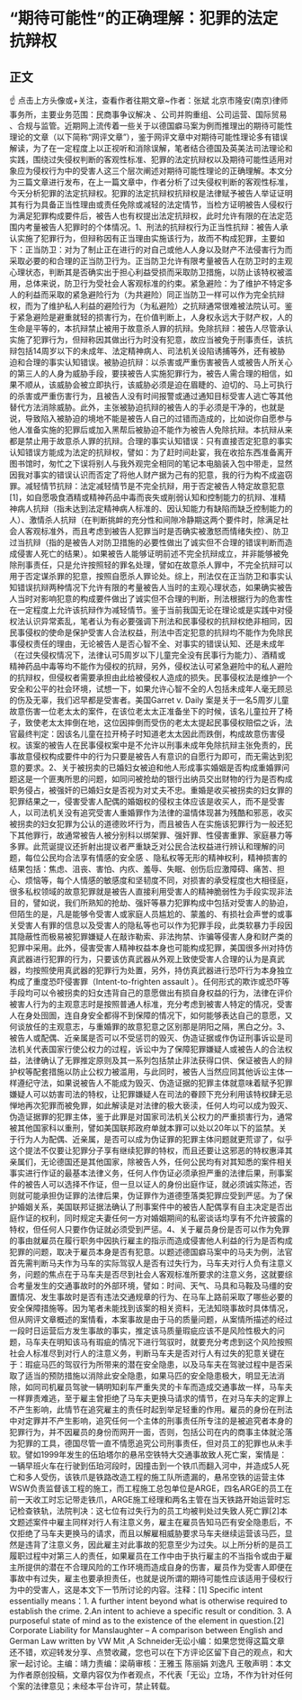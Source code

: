 # “期待可能性”的正确理解：犯罪的法定抗辩权
## 正文
☝ 点击上方头像或+关注，查看作者往期文章~作者：张斌 北京市隆安(南京)律师事务所，主要业务范围：民商事争议解决 、公司并购重组、公司运营、国际贸易 、合规与监管。近期网上流传着一些关于以德国癖马案为例而推理出的期待可能性理论的文章（以下简称“网评文章”），鉴于网评文章中对期待可能性理论多有错误解读，为了在一定程度上以正视听和消除误解，笔者结合德国及英美法司法理论和实践，围绕过失侵权判断的客观性标准、犯罪的法定抗辩权以及期待可能性适用对象应为侵权行为中的受害人这三个层次阐述对期待可能性理论的正确理解。本文分为三篇文章进行发布，在上一篇文章中，作者分析了过失侵权判断的客观性标准，今天分析犯罪的法定抗辩权。犯罪的法定抗辩权抗辩权是法律赋予被告人举证证明其有行为具备正当性理由或责任免除或减轻的法定情节，当检方证明被告人侵权行为满足犯罪构成要件后，被告人也有权提出法定抗辩权，此时允许有限的在法定范围内考量被告人犯罪时的个体情况。1、刑法的抗辩权行为正当性抗辩：被告人承认实施了犯罪行为，但辩称因有正当理由实施该行为，故而不构成犯罪，主要如下：正当防卫：对为了制止正在进行的对自己或他人人身以及财产不法侵害行为而采取必要的和合理的正当防卫行为。正当防卫允许有限考量被告人在防卫时的主观心理状态，判断其是否确实出于担心利益受损而采取防卫措施，以防止该特权被滥用，总体来说，防卫行为受社会人客观标准的约束。紧急避险：为了维护不特定多人的利益而采取的紧急避险行为（为共避险）同正当防卫一样可以作为完全抗辩权，而为了维护私人利益的避险行为（为私避险）之抗辩通常很难被法院认可。鉴于紧急避险是避重就轻的损害行为，在价值判断上，人身权永远大于财产权，人的生命是平等的，本抗辩禁止被用于故意杀人罪的抗辩。免除抗辩：被告人尽管承认实施了犯罪行为，但辩称因其做出行为时没有犯意，故应当被免于刑事责任，该抗辩包括14周岁以下的未成年、法定精神病人、司法机关设陷诱捕等外，还有被胁迫和合理的事实认知错误。被胁迫抗辩：以杀害或严重伤害被告人或被告人所关心的第三人的人身为威胁手段，要挟被告人实施犯罪行为，被告人需合理的相信，如果不顺从，该威胁会被立即执行，该威胁必须是迫在眉睫的、迫切的、马上可执行的杀害或严重伤害行为，且被告人没有时间报警或通过通知目标受害人逃亡等其他替代方法消除威胁。此外，主张被胁迫抗辩的被告人的手必须是干净的，也就是说，导致陷入被胁迫的境地不能是被告人自己的过错而造成的，比如说你自愿参与他人准备实施的犯罪后或加入黑帮后被胁迫不能作为被告人免除抗辩。本抗辩从来都是禁止用于故意杀人罪的抗辩。合理的事实认知错误：只有直接否定犯意的事实认知错误方能成为法定的抗辩权，譬如：为了赶时间赴宴，我在收拾东西准备离开图书馆时，匆忙之下误将别人与我外观完全相同的笔记本电脑装入包中带走，显然因我对事实的错误认识而否定了将他人财产据为己有的犯意，我的行为构不成盗窃罪。减轻情节抗辩：法定减轻情节是不完全抗辩，用于否定被告人特定故意犯意[1]，如自愿吸食酒精或精神药品中毒而丧失或削弱认知和控制能力的抗辩、准精神病人抗辩（指未达到法定精神病人标准的、因认知能力有缺陷而缺乏控制能力的人）、激情杀人抗辩（在判断挑衅的充分性和间隙冷静期这两个要件时，除满足社会人客观标准外，而且考虑到被告人犯罪当时是否确实被激怒而情绪失控）、防卫过当抗辩（指的是被告人对防卫措施的必要性做出了诚实但不合理的错误判断而造成侵害人死亡的结果）。如果被告人能够证明前述不完全抗辩成立，并非能够被免除刑事责任，只是允许按照轻的罪名处理，譬如在故意杀人罪中，不完全抗辩可以用于否定谋杀罪的犯意，按照自愿杀人罪论处。综上，刑法仅在正当防卫和事实认知错误抗辩两种情况下允许有限的考量被告人当时的主观心理状态，如果确实被告人当时对影响犯意的构成要件做出了诚实但不合理的判断，刑法根据行为的危害性在一定程度上允许该抗辩作为减轻情节。鉴于当前我国无论在理论或是实践中对侵权法认识异常紊乱，笔者认为有必要强调下刑法和民事侵权的抗辩权绝非相同，因民事侵权的使命是保护受害人合法权益，刑法中否定犯意的抗辩均不能作为免除民事侵权责任的理由，无论被告人是否心智不全、对事实的错误认知、还是未成年（在过失侵权情况下，法律认可5周岁以下儿童完全没有民事行为能力）、酒精或精神药品中毒等均不能作为侵权的抗辩，另外，侵权法认可紧急避险中的私人避险的抗辩权，但侵权者需要承担由此给被侵权人造成的损失。民事侵权法是维护一个安全和公平的社会环境，试想一下，如果允许心智不全的人包括未成年人毫无顾忌的伤及无辜，我们迟早都是受害者。美国Garret v. Daily 案是关于一名5周岁儿童故意伤害一位老太太的案件，在该位老太太正准备坐下的时候，该名儿童拉开了椅子，致使老太太摔倒在地，这位因摔倒而受伤的老太太提起民事侵权赔偿之诉，法官最终判定：因该名儿童在拉开椅子时知道老太太因此而跌倒，构成故意伤害侵权。该案的被告人在民事侵权案中是不允许以刑事未成年免除抗辩主张免责的，民事故意侵权构成要件中的行为只要是被告人有意识的自愿行为即可，而无需达到犯意的要求。2、关于被拐卖的已婚妇女被迫和他人形成事实婚姻是否构成重婚罪问题这是一个匪夷所思的问题，如同问被抢劫的银行出纳员交出财物的行为是否构成职务侵占，被强奸的已婚妇女是否视为对丈夫不忠。重婚是收买被拐卖的妇女罪的犯罪结果之一，侵害受害人配偶的婚姻权的侵权主体应该是收买人，而不是受害人，以司法机关没有追究受害人重婚罪作为法律的温情体现甚为残酷和邪恶，收买被拐卖的妇女犯罪为公认的道德败坏行为，而且被告人在实施该犯罪行为一般还犯下其他罪行，故通常被告人被分别科以绑架罪、强奸罪、性侵害重罪、家庭暴力等多罪。此荒诞提议还折射出提议者严重缺乏对公民合法权益进行辨认和理解的问题，每位公民均合法享有情感的安全感 、隐私权等无形的精神权利，精神损害的结果包括：焦虑、沮丧、害怕、内疚、羞辱、失眠、创伤后应激障碍、痛苦、担心、烦恼等，每个人情感的敏感度和坚韧度不同，对损害的承受程度也大相径庭，很多私权领域的故意犯罪就是被告人直接利用受害人的精神脆弱性为手段实现非法目的，譬如说，我们所熟知的抢劫、强奸等暴力犯罪构成中包括对受害人的胁迫，但陌生的是，凡是能够令受害人或家庭人员尴尬的、蒙羞的、有损社会声誉的或事关受害人有罪的信息以及受害人的隐私等也可以作为犯罪手段，此类软暴力手段因其隐蔽性而极易被犯罪嫌疑人在敲诈勒索、非法拘禁、诈骗等侵害人身和财产类的犯罪中采用。此外，侵害受害人精神权益本身也可能构成犯罪，美国很多州对持仿真武器进行犯罪的行为，只要该仿真武器从外观上致使受害人合理的认为是真武器，均按照使用真武器的犯罪行为处置，另外，持仿真武器进行恐吓行为本身独立构成了重度恐吓侵害罪（Intent-to-frighten assault ）。任何形式的欺诈或恐吓等手段均可以令被拐卖的妇女违背自己的意愿做出有损自身权益的行为，法律在评价被害人行为的主观意志时是按照普通人标准，充分考虑到被害人特定的情况，受害人在身处囹圄，连自身安全都得不到保障的情况下，如何能够表达自己的意愿，又何谈放任的主观意志，与重婚罪的故意犯意之区别那是阴阳之隔，黑白之分。3、被告人或配偶、近亲属是否可以不受惩罚的毁灭、伪造证据或作伪证刑事诉讼是司法机关代表国家行使公权力的过程，诉讼中为了保障犯罪嫌疑人或被告人的合法权益，法律确认了无罪推定原则及其一系列包括禁止非法获得口供、保证被告人的辩护权等配套措施以防止公权力被滥用，与此同时，被告人当然应同其他诉讼主体一样遵纪守法，如果说被告人不能成为毁灭、伪造证据的犯罪主体就意味着赋予犯罪嫌疑人可以妨害司法的特权，让犯罪嫌疑人在司法的眷顾下充分利用该特权肆无忌惮地再次犯罪而被免罪，如此解读是对法律的极大亵渎，任何人均可以成为毁灭、伪造证据罪的犯罪主体，鉴于此罪是对国家司法机关公权力的严重损害行为，通常被其他国家科以重刑，譬如美国联邦政府单就本罪可以处以20年以下的监禁。关于行为人为配偶、近亲属，是否可以成为伪证罪的犯罪主体问题就更荒谬了，似乎这个提法不仅要让犯罪分子享有继续犯罪的特权，而且还要让这邪恶的特权惠泽其亲属们，无论德国还是其他国家，除被告人外，任何公民均有对其知悉的案件相关事实进行作证的最基本法律义务，任何人作伪证必须承担严重的法律后果，刑事案件的被告人可以选择不作证，但一旦以证人的身份出庭作证，就必须诚实陈述，否则就可能承担伪证罪的法律后果，伪证罪作为道德堕落类犯罪应受到严惩。为了保护婚姻关系，美国联邦证据法确认了刑事案件中的被告人配偶享有自主决定是否出庭作证的权利，同时规定夫妻任何一方对婚姻期间的私密谈话均享有不允许披露的特权，但任何人只要作伪证就必须受到严惩。4、关于雇员身份是否可以作为免罪的事由就雇员在履行职务中因执行雇主的指示而造成侵害他人利益的行为是否构成犯罪的问题，取决于雇员本身是否有犯意。以题述德国癖马案中的马夫为例，法官首先需判断马夫作为马车的实际驾驭人是否有过失行为，马车夫对行人负有注意义务，问题的焦点在于马车夫是否尽到社会人客观标准所要求的注意义务，这就要综合考量发生的交通事故时的外部环境，譬如：时间、天气、马具和马鞍及马缰的安置情况、发生事故时是否有违法交通规章的行为、在马车上路前采取了哪些必要的安全保障措施等。因为笔者未能找到该案的相关资料，无法知晓事故时具体情况，但从网评文章概述的案情看，本案事故是由于马的质量问题，从案情所描述的经过一段时日运营后方发生事故的事实，推定该马质量瑕疵应该不是风险性极大的问题，马车夫在明知该马有瑕疵的情况下进行驾驭时，就要充分考虑到这个风险按照社会人标准尽到对行人的注意义务，判断马车夫是否对行人有过失的犯意关键在于：瑕疵马匹的驾驭行为所带来的潜在安全隐患，以及马车夫在驾驶过程中是否采取了适当的预防措施以消除此安全隐患，如果马匹的安全隐患极大，明显无法消除，如同司机雇员驾驶一辆明知刹车严重失灵的卡车而造成交通事故一样，马车夫一样罪责难逃，至于雇主曾拒绝了马车夫更换马请求的情节，在对马车夫的定罪上不产生影响，此情节在追究雇主的责任时起到举足轻重的作用。雇员的身份在刑法中对定罪并不产生影响，追究任何一个主体的刑事责任所专注的是被追究者本身的犯罪行为，并不因雇员的身份而网开一面，否则，包括公司在内的商事主体就沦落为犯罪的工具，德国尽管一直不情愿追究公司刑事责任，但对员工的犯罪也从未手软。譬如1999年发生的伍珀塔尔的悬吊空铁特大交通事故致人死亡案，案情是：一辆早班火车在行驶到伍珀河段时，因撞击到一个铁爪而翻入河中，并造成5人死亡和多人受伤，该铁爪是铁路改造工程的施工队所遗漏的，悬吊空铁的运营主体WSW负责监督该工程的施工，而工程施工总包单位是ARGE，四名ARGE的员工在前一天收工时忘记带走铁爪，ARGE施工经理和两名主管在当天铁路开始运营时忘记检查铁轨，法院判决：这七位有过失行为的员工均被判处过失致人死亡罪[2]本文题述案件中雇主同样对行人有注意义务，雇主在雇员告知马匹有安全隐患后，不仅拒绝了马车夫更换马的请求，而且以解雇相威胁要求马车夫继续运营该马匹，显然是违背了注意义务，因此雇主对此事故的犯意至少为过失。以上所分析的是员工履职过程中对第三人的责任，如果雇员在工作中由于执行雇主的不当指令或由于雇主所提供的潜在不合理风险的工作环境而造成自身的伤害，雇员作为受害人即便在事故中有过失，雇主也要承担责任，也就是说所谓的期待可能性应该适用于侵权行为中的受害人，这是本文下一节所讨论的内容。注释：[1] Specific intent essentially means：1. A further intent beyond what is otherwise required to establish the crime. 2.An intent to achieve a specific result or condition. 3. A purposeful state of mind as to the existence of the element in question.[2] Corporate Liability for Manslaughter – A comparison between English and German Law written by VW Mit ,A Schneider无讼小编：如果您觉得这篇文章还不错，欢迎转发分享、点赞收藏，您也可以在下方评论区留下自己的观点，和大家一起讨论。主编：靖力责编：梁萌审核：王雅玉 陈丽娟 刘逸凡 王敬声明：本文为作者原创投稿，文章内容仅为作者观点，不代表「无讼」立场，不作为针对任何个案的法律意见；未经本平台许可，禁止转载。